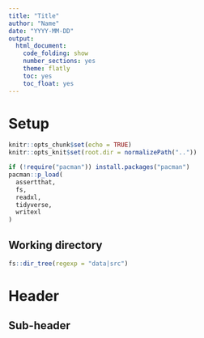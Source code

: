 ```yaml
---
title: "Title"
author: "Name"
date: "YYYY-MM-DD"
output:
  html_document:
    code_folding: show
    number_sections: yes
    theme: flatly
    toc: yes
    toc_float: yes
---
```


# Setup

```r
knitr::opts_chunk$set(echo = TRUE)
knitr::opts_knit$set(root.dir = normalizePath(".."))
```

```r
if (!require("pacman")) install.packages("pacman")
pacman::p_load(
  assertthat,
  fs,
  readxl,
  tidyverse,
  writexl
)
```

## Working directory

```r
fs::dir_tree(regexp = "data|src")
```

# Header

## Sub-header

```r

```
